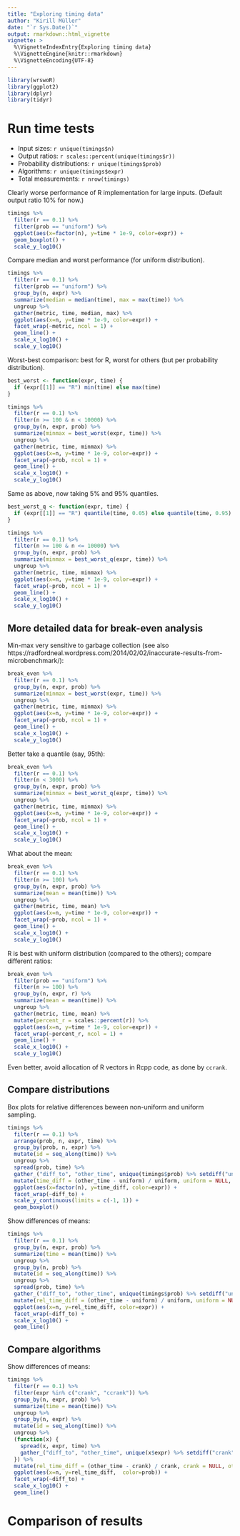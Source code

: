 ```yaml
---
title: "Exploring timing data"
author: "Kirill Müller"
date: "`r Sys.Date()`"
output: rmarkdown::html_vignette
vignette: >
  %\VignetteIndexEntry{Exploring timing data}
  %\VignetteEngine{knitr::rmarkdown}
  %\VignetteEncoding{UTF-8}
---
```



```r
library(wrswoR)
library(ggplot2)
library(dplyr)
library(tidyr)
```

# Run time tests

- Input sizes: `r unique(timings$n)`
- Output ratios: `r scales::percent(unique(timings$r))`
- Probability distributions: `r unique(timings$prob)`
- Algorithms: `r unique(timings$expr)`
- Total measurements: `r nrow(timings)`

Clearly worse performance of R implementation for large inputs.
(Default output ratio 10% for now.)

```r
timings %>%
  filter(r == 0.1) %>%
  filter(prob == "uniform") %>%
  ggplot(aes(x=factor(n), y=time * 1e-9, color=expr)) +
  geom_boxplot() +
  scale_y_log10()
```

Compare median and worst performance (for uniform distribution).

```r
timings %>%
  filter(r == 0.1) %>%
  filter(prob == "uniform") %>%
  group_by(n, expr) %>%
  summarize(median = median(time), max = max(time)) %>%
  ungroup %>%
  gather(metric, time, median, max) %>%
  ggplot(aes(x=n, y=time * 1e-9, color=expr)) +
  facet_wrap(~metric, ncol = 1) +
  geom_line() +
  scale_x_log10() +
  scale_y_log10()
```

Worst-best comparison: best for R, worst for others (but per probability distribution).

```r
best_worst <- function(expr, time) {
  if (expr[[1]] == "R") min(time) else max(time)
}
```

```r
timings %>%
  filter(r == 0.1) %>%
  filter(n >= 100 & n < 10000) %>%
  group_by(n, expr, prob) %>%
  summarize(minmax = best_worst(expr, time)) %>%
  ungroup %>%
  gather(metric, time, minmax) %>%
  ggplot(aes(x=n, y=time * 1e-9, color=expr)) +
  facet_wrap(~prob, ncol = 1) +
  geom_line() +
  scale_x_log10() +
  scale_y_log10()
```

Same as above, now taking 5% and 95% quantiles.

```r
best_worst_q <- function(expr, time) {
  if (expr[[1]] == "R") quantile(time, 0.05) else quantile(time, 0.95)
}
```

```r
timings %>%
  filter(r == 0.1) %>%
  filter(n >= 100 & n <= 10000) %>%
  group_by(n, expr, prob) %>%
  summarize(minmax = best_worst_q(expr, time)) %>%
  ungroup %>%
  gather(metric, time, minmax) %>%
  ggplot(aes(x=n, y=time * 1e-9, color=expr)) +
  facet_wrap(~prob, ncol = 1) +
  geom_line() +
  scale_x_log10() +
  scale_y_log10()
```

## More detailed data for break-even analysis

Min-max very sensitive to garbage collection
(see also https://radfordneal.wordpress.com/2014/02/02/inaccurate-results-from-microbenchmark/):

```r
break_even %>%
  filter(r == 0.1) %>%
  group_by(n, expr, prob) %>%
  summarize(minmax = best_worst(expr, time)) %>%
  ungroup %>%
  gather(metric, time, minmax) %>%
  ggplot(aes(x=n, y=time * 1e-9, color=expr)) +
  facet_wrap(~prob, ncol = 1) +
  geom_line() +
  scale_x_log10() +
  scale_y_log10()
```

Better take a quantile (say, 95th):

```r
break_even %>%
  filter(r == 0.1) %>%
  filter(n < 3000) %>%
  group_by(n, expr, prob) %>%
  summarize(minmax = best_worst_q(expr, time)) %>%
  ungroup %>%
  gather(metric, time, minmax) %>%
  ggplot(aes(x=n, y=time * 1e-9, color=expr)) +
  facet_wrap(~prob, ncol = 1) +
  geom_line() +
  scale_x_log10() +
  scale_y_log10()
```

What about the mean:

```r
break_even %>%
  filter(r == 0.1) %>%
  filter(n >= 100) %>%
  group_by(n, expr, prob) %>%
  summarize(mean = mean(time)) %>%
  ungroup %>%
  gather(metric, time, mean) %>%
  ggplot(aes(x=n, y=time * 1e-9, color=expr)) +
  facet_wrap(~prob, ncol = 1) +
  geom_line() +
  scale_x_log10() +
  scale_y_log10()
```

R is best with uniform distribution (compared to the others);
compare different ratios:

```r
break_even %>%
  filter(prob == "uniform") %>%
  filter(n >= 100) %>%
  group_by(n, expr, r) %>%
  summarize(mean = mean(time)) %>%
  ungroup %>%
  gather(metric, time, mean) %>%
  mutate(percent_r = scales::percent(r)) %>%
  ggplot(aes(x=n, y=time * 1e-9, color=expr)) +
  facet_wrap(~percent_r, ncol = 1) +
  geom_line() +
  scale_x_log10() +
  scale_y_log10()
```


Even better, avoid allocation of R vectors in Rcpp code, as done by `ccrank`.


## Compare distributions

Box plots for relative differences beween non-uniform and uniform sampling.

```r
timings %>%
  filter(r == 0.1) %>%
  arrange(prob, n, expr, time) %>%
  group_by(prob, n, expr) %>%
  mutate(id = seq_along(time)) %>%
  ungroup %>%
  spread(prob, time) %>%
  gather_("diff_to", "other_time", unique(timings$prob) %>% setdiff("uniform")) %>%
  mutate(time_diff = (other_time - uniform) / uniform, uniform = NULL, other_time = NULL) %>%
  ggplot(aes(x=factor(n), y=time_diff, color=expr)) +
  facet_wrap(~diff_to) +
  scale_y_continuous(limits = c(-1, 1)) +
  geom_boxplot()
```


Show differences of means:

```r
timings %>%
  filter(r == 0.1) %>%
  group_by(n, expr, prob) %>%
  summarize(time = mean(time)) %>%
  ungroup %>%
  group_by(n, prob) %>%
  mutate(id = seq_along(time)) %>%
  ungroup %>%
  spread(prob, time) %>%
  gather_("diff_to", "other_time", unique(timings$prob) %>% setdiff("uniform")) %>%
  mutate(rel_time_diff = (other_time - uniform) / uniform, uniform = NULL, other_time = NULL) %>%
  ggplot(aes(x=n, y=rel_time_diff, color=expr)) +
  facet_wrap(~diff_to) +
  scale_x_log10() +
  geom_line()
```



## Compare algorithms

Show differences of means:

```r
timings %>%
  filter(r == 0.1) %>%
  filter(expr %in% c("crank", "ccrank")) %>%
  group_by(n, expr, prob) %>%
  summarize(time = mean(time)) %>%
  ungroup %>%
  group_by(n, expr) %>%
  mutate(id = seq_along(time)) %>%
  ungroup %>%
  (function(x) {
    spread(x, expr, time) %>%
    gather_("diff_to", "other_time", unique(x$expr) %>% setdiff("crank"))
  }) %>%
  mutate(rel_time_diff = (other_time - crank) / crank, crank = NULL, other_time = NULL) %>%
  ggplot(aes(x=n, y=rel_time_diff,  color=prob)) +
  facet_wrap(~diff_to) +
  scale_x_log10() +
  geom_line()
```



# Comparison of results
